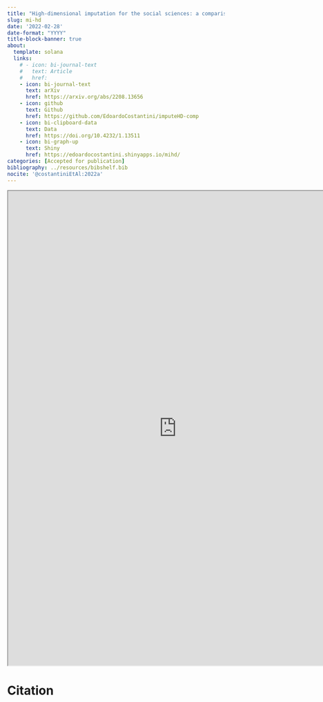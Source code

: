 ```yaml
---
title: "High-dimensional imputation for the social sciences: a comparison of state-of-the-art methods."
slug: mi-hd
date: '2022-02-28'
date-format: "YYYY"
title-block-banner: true
about:
  template: solana
  links:
    # - icon: bi-journal-text
    #   text: Article
    #   href: 
    - icon: bi-journal-text
      text: arXiv
      href: https://arxiv.org/abs/2208.13656
    - icon: github
      text: Github
      href: https://github.com/EdoardoCostantini/imputeHD-comp
    - icon: bi-clipboard-data
      text: Data
      href: https://doi.org/10.4232/1.13511
    - icon: bi-graph-up
      text: Shiny
      href: https://edoardocostantini.shinyapps.io/mihd/
categories: [Accepted for publication]
bibliography: ../resources/bibshelf.bib
nocite: '@costantiniEtAl:2022a'
---
```


```{=html}
<iframe width="780" height="1100" src="https://arxiv.org/pdf/2208.13656.pdf" title="Article preview"></iframe>
```

# Citation